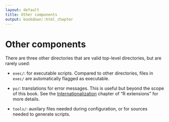 ```yaml
---
layout: default
title: Other components
output: bookdown::html_chapter
---
```


# Other components

There are three other directories that are valid top-level directories, but are rarely used:

* `exec/`: for executable scripts. Compared to other directories, files in 
  `exec/` are automatically flagged as executable.

* `po/`: translations for error messages. This is useful but beyond the scope 
  of this book. See the [Internationalization][internationalization] chapter of 
  "R extensions" for more details.

* `tools/`: auxilary files needed during configuration, or for sources needed
  to generate scripts.

[internationalization]:http://cran.rstudio.com/doc/manuals/r-devel/R-exts.html#Internationalization

